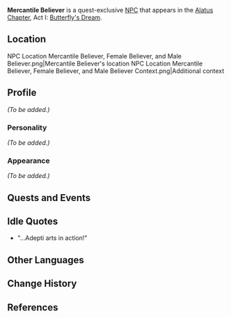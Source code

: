 {{Meta
<!-- Remove this template after adding the missing info -->
|missing_NPC_profile  = yes
}}
{{Character Infobox
|type             = Quest NPC
|image            = NPC Mercantile Believer.png
|region           = Liyue
|voiceEN          = [https://www.luisbermudezvo.com/ Luis Bermudez]<ref name="Luis Bermudez">Twitter: [https://twitter.com/LuisBermudezVO/status/1356914075553292298 EN VA Self Announcement]</ref>
}}
'''Mercantile Believer''' is a quest-exclusive [[NPC]] that appears in the [[Alatus Chapter]], Act I: [[Butterfly's Dream]].

==Location==
<gallery hideaddbutton="true" captionalign="center">
NPC Location Mercantile Believer, Female Believer, and Male Believer.png|Mercantile Believer's location
NPC Location Mercantile Believer, Female Believer, and Male Believer Context.png|Additional context
</gallery>

==Profile==
<!--detailed story/lore information goes here-->
''(To be added.)''

===Personality===
''(To be added.)''

===Appearance===
''(To be added.)''

==Quests and Events==
{{Quest Appearances}}

==Idle Quotes==
* "...Adepti arts in action!"

==Other Languages==
{{Other Languages|default_hidden = 1
|en      = Mercantile Believer
|zhs     = 商人信众
|zhs_rm  = Shāngrén Xìnzhòng
|zht     = 商人信眾
|zht_rm  = Shāngrén Xìnzhòng
|ja      = 商人信者
|ja_rm   = Shounin Shinja
|ko      = 상인 신도
|ko_rm   = 
|es      = Comerciante creyente
|fr      = Fidèle - Marchand
|ru      = Верующий торговец
|th      = พ่อค้าผู้ศรัทธา
|th_rm   = Pho Kha Phu Sattha
|vi      = Tín Đồ Thương Nhân
|de      = Anbetender Händler
|id      = Pedagang Beriman
|pt      = Comerciante Crente
}}

==Change History==
{{Change History|1.3}}

==References==
{{Reflist}}